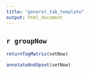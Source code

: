 ```yaml
---
title: "general_tab_template"
output: html_document
---
```


## `r groupNow`
```r
returnTagMatrix(setNow)
```

```r
annotateAndUpset(setNow)
```


